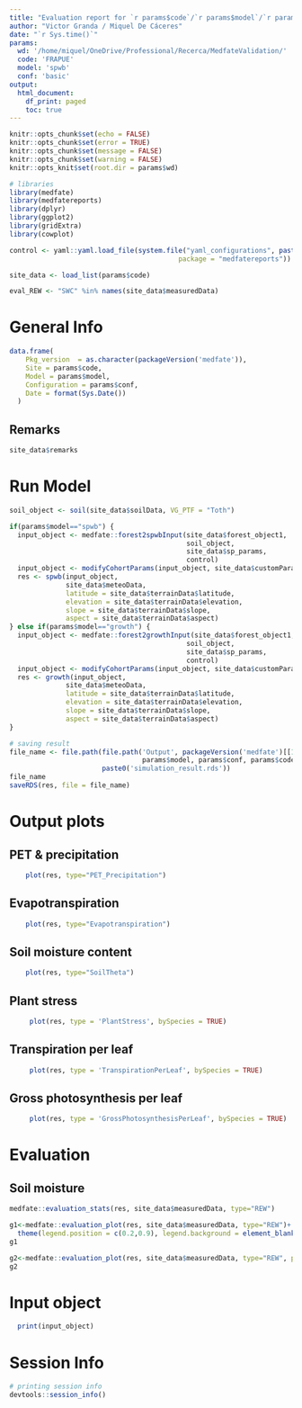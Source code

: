 ```yaml
---
title: "Evaluation report for `r params$code`/`r params$model`/`r params$conf`"
author: "Victor Granda / Miquel De Cáceres"
date: "`r Sys.time()`"
params:
  wd: '/home/miquel/OneDrive/Professional/Recerca/MedfateValidation/'
  code: 'FRAPUE'
  model: 'spwb'
  conf: 'basic'
output:
  html_document:
    df_print: paged
    toc: true
---
```


```r
knitr::opts_chunk$set(echo = FALSE)
knitr::opts_chunk$set(error = TRUE)
knitr::opts_chunk$set(message = FALSE)
knitr::opts_chunk$set(warning = FALSE)
knitr::opts_knit$set(root.dir = params$wd)

# libraries
library(medfate)
library(medfatereports)
library(dplyr)
library(ggplot2)
library(gridExtra)
library(cowplot)
```

```r

control <- yaml::yaml.load_file(system.file("yaml_configurations", paste0(params$conf, ".yaml"),
                                          package = "medfatereports"))

site_data <- load_list(params$code)

eval_REW <- "SWC" %in% names(site_data$measuredData)
```

# General Info

```r
data.frame(
    Pkg_version  = as.character(packageVersion('medfate')),
    Site = params$code,
    Model = params$model,
    Configuration = params$conf,
    Date = format(Sys.Date())
  )
```

## Remarks

```r
site_data$remarks
```


# Run Model

```r
soil_object <- soil(site_data$soilData, VG_PTF = "Toth")

if(params$model=="spwb") {
  input_object <- medfate::forest2spwbInput(site_data$forest_object1, 
                                            soil_object, 
                                            site_data$sp_params, 
                                            control)
  input_object <- modifyCohortParams(input_object, site_data$customParams)
  res <- spwb(input_object,
              site_data$meteoData, 
              latitude = site_data$terrainData$latitude, 
              elevation = site_data$terrainData$elevation, 
              slope = site_data$terrainData$slope, 
              aspect = site_data$terrainData$aspect)
} else if(params$model=="growth") {
  input_object <- medfate::forest2growthInput(site_data$forest_object1, 
                                            soil_object, 
                                            site_data$sp_params, 
                                            control)
  input_object <- modifyCohortParams(input_object, site_data$customParams)
  res <- growth(input_object,
              site_data$meteoData, 
              latitude = site_data$terrainData$latitude, 
              elevation = site_data$terrainData$elevation, 
              slope = site_data$terrainData$slope, 
              aspect = site_data$terrainData$aspect)
}
```


```r
# saving result
file_name <- file.path(file.path('Output', packageVersion('medfate')[[1]],
                                 params$model, params$conf, params$code),
                       paste0('simulation_result.rds'))
file_name
saveRDS(res, file = file_name)
```
# Output plots

## PET & precipitation
```r
    plot(res, type="PET_Precipitation")
```



## Evapotranspiration
```r
    plot(res, type="Evapotranspiration")
```

## Soil moisture content
```r
    plot(res, type="SoilTheta")
```

## Plant stress
```r
     plot(res, type = 'PlantStress', bySpecies = TRUE)
```

## Transpiration per leaf
```r
     plot(res, type = 'TranspirationPerLeaf', bySpecies = TRUE)
```

## Gross photosynthesis per leaf
```r
     plot(res, type = 'GrossPhotosynthesisPerLeaf', bySpecies = TRUE)
```

# Evaluation

## Soil moisture
```r
medfate::evaluation_stats(res, site_data$measuredData, type="REW")
```


```r
g1<-medfate::evaluation_plot(res, site_data$measuredData, type="REW")+
  theme(legend.position = c(0.2,0.9), legend.background = element_blank())
g1
```

```r
g2<-medfate::evaluation_plot(res, site_data$measuredData, type="REW", plotType = "scatter")
g2
```

# Input object

```r
  print(input_object)
```


# Session Info

```r
# printing session info
devtools::session_info()
```

